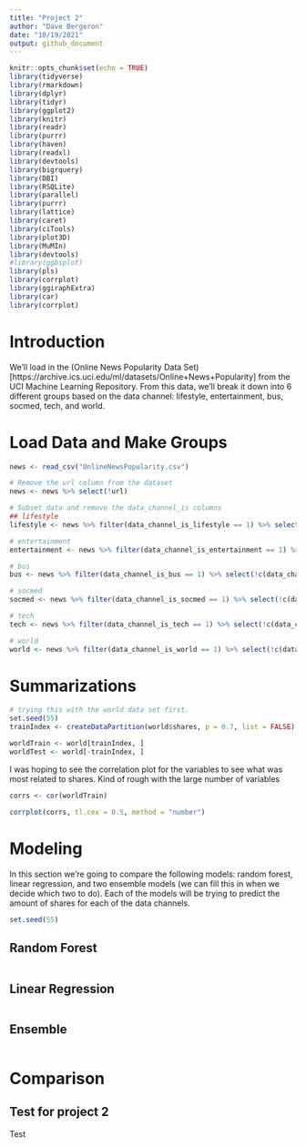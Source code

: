 ```yaml
---
title: "Project 2"
author: "Dave Bergeron"
date: "10/19/2021"
output: github_document
---
```


```r
knitr::opts_chunk$set(echo = TRUE)
library(tidyverse)
library(rmarkdown)
library(dplyr)
library(tidyr)
library(ggplot2)
library(knitr)
library(readr)
library(purrr)
library(haven)
library(readxl)
library(devtools)
library(bigrquery)
library(DBI)
library(RSQLite)
library(parallel)
library(purrr)
library(lattice)
library(caret)
library(ciTools)
library(plot3D)
library(MuMIn)
library(devtools)
#library(ggbiplot)
library(pls)
library(corrplot)
library(ggiraphExtra)
library(car)
library(corrplot)
```

# Introduction

We'll load in the (Online News Popularity Data Set)[https://archive.ics.uci.edu/ml/datasets/Online+News+Popularity]  from the UCI Machine Learning Repository. From this data, we'll break it down into 6 different groups based on the data channel: lifestyle, entertainment, bus, socmed, tech, and world. 

# Load Data and Make Groups

```r
news <- read_csv("OnlineNewsPopularity.csv")

# Remove the url column from the dataset
news <- news %>% select(!url)

# Subset data and remove the data_channel_is columns
## lifestyle
lifestyle <- news %>% filter(data_channel_is_lifestyle == 1) %>% select(!c(data_channel_is_bus, data_channel_is_entertainment, data_channel_is_lifestyle, data_channel_is_socmed, data_channel_is_tech, data_channel_is_world))

# entertainment
entertainment <- news %>% filter(data_channel_is_entertainment == 1) %>% select(!c(data_channel_is_bus, data_channel_is_entertainment, data_channel_is_lifestyle, data_channel_is_socmed, data_channel_is_tech, data_channel_is_world))

# bus
bus <- news %>% filter(data_channel_is_bus == 1) %>% select(!c(data_channel_is_bus, data_channel_is_entertainment, data_channel_is_lifestyle, data_channel_is_socmed, data_channel_is_tech, data_channel_is_world))

# socmed
socmed <- news %>% filter(data_channel_is_socmed == 1) %>% select(!c(data_channel_is_bus, data_channel_is_entertainment, data_channel_is_lifestyle, data_channel_is_socmed, data_channel_is_tech, data_channel_is_world))

# tech
tech <- news %>% filter(data_channel_is_tech == 1) %>% select(!c(data_channel_is_bus, data_channel_is_entertainment, data_channel_is_lifestyle, data_channel_is_socmed, data_channel_is_tech, data_channel_is_world))

# world
world <- news %>% filter(data_channel_is_world == 1) %>% select(!c(data_channel_is_bus, data_channel_is_entertainment, data_channel_is_lifestyle, data_channel_is_socmed, data_channel_is_tech, data_channel_is_world))

```

# Summarizations
```r
# trying this with the world data set first.
set.seed(55)
trainIndex <- createDataPartition(world$shares, p = 0.7, list = FALSE)

worldTrain <- world[trainIndex, ]
worldTest <- world[-trainIndex, ]
```

I was hoping to see the correlation plot for the variables to see what was most related to shares. Kind of rough with the large number of variables

```r
corrs <- cor(worldTrain)

corrplot(corrs, tl.cex = 0.5, method = "number")
```

# Modeling

In this section we're going to compare the following models: random forest, linear regression, and two ensemble models (we can fill this in when we decide which two to do). Each of the models will be trying to predict the amount of shares for each of the data channels. 

```r
set.seed(55)
```

## Random Forest
```r

```

## Linear Regression
```r

```

## Ensemble 
```r

```

# Comparison


## Test for project 2

Test

```r

```


